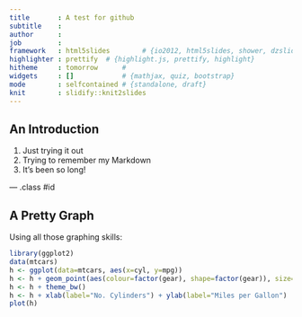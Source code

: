 ```yaml
---
title       : A test for github
subtitle    : 
author      : 
job         : 
framework   : html5slides        # {io2012, html5slides, shower, dzslides, ...}
highlighter : prettify  # {highlight.js, prettify, highlight}
hitheme     : tomorrow      # 
widgets     : []            # {mathjax, quiz, bootstrap}
mode        : selfcontained # {standalone, draft}
knit        : slidify::knit2slides
---
```


## An Introduction

1. Just trying it out
2. Trying to remember my Markdown
3. It's been so long!

--- .class #id 

## A Pretty Graph

Using all those graphing skills:

```r

library(ggplot2)
data(mtcars)
h <- ggplot(data=mtcars, aes(x=cyl, y=mpg))
h <- h + geom_point(aes(colour=factor(gear), shape=factor(gear)), size=3.5)
h <- h + theme_bw()
h <- h + xlab(label="No. Cylinders") + ylab(label="Miles per Gallon")
plot(h)
```


